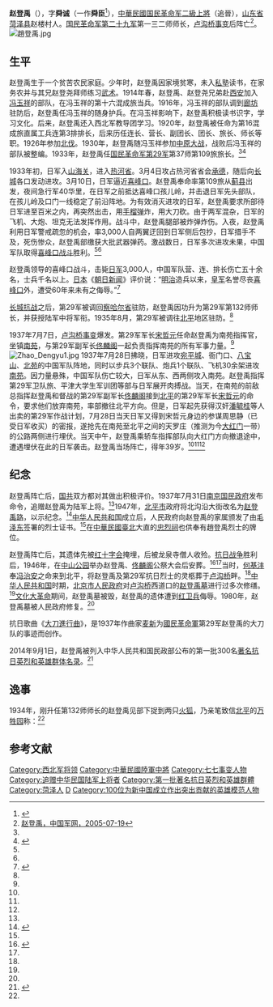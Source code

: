 {{Infobox Military Person
|name = 趙登禹
|birth_date = {{Birth date|1898|5|16}}
|death_date = {{Death date and age|1937|7|28|1898|5|16}}{{KIA}}
|placeofbirth= {{QING}}[[山東|山東]][[荷澤縣|荷澤縣]]
|placeofdeath= {{CHN-1928}}[[北平|北平]]
|image = [[File:Zhao_Dengyu.jpg|250px]]
|caption = 陸軍二級上將 趙故將軍登禹
|nickname =
|allegiance = {{ROC}}
|branch = {{flagicon image|Flag of the Republic of China Army.svg}} [[國民革命軍|國民革命軍]]
|serviceyears= 1914年－1937年
|commands = 第二十九軍第一三二師
|unit =
|nationality = {{ROC}}
|rank = {{flagicon image|ROCA_General's_Flag.svg}}  [[上將#中華民國|二級上將]]
|battles = [[國民革命軍北伐|北伐]]<br />[[中原大戰|中原大戰]]<br />對日抗戰
*[[喜峰口戰役|喜峰口戰役]]
*[[長城抗战|長城抗战]]
*[[盧溝橋事变|盧溝橋事变]]
|awards = 
|spouse = 
|relations = 
|laterwork =
}}

'''赵登禹'''（{{bd|1898年|5月16日|1937年|7月28日|catIdx=Z}}），字'''舜诚'''（一作'''舜臣'''<ref name=rmw>{{Cite web |url=http://dangshi.people.com.cn/GB/165617/165618/167959/9980772.html |title=赵登禹，人民网，于2013-05-25查阅 |access-date=2013-05-25 |archive-date=2018-12-28 |archive-url=https://web.archive.org/web/20181228082841/http://dangshi.people.com.cn/GB/165617/165618/167959/9980772.html |dead-url=no }}</ref>），[[中華民國|中華民國]][[国民革命军|国民革命军]][[二級上將|二級上將]]（追晉），[[山东省|山东省]][[菏泽县|菏泽县]]赵楼村人。[[国民革命军第二十九军|国民革命军第二十九军]]第一三二师师长，[[卢沟桥事变|卢沟桥事变]]后阵亡<ref name=chinamil>[http://www.chinamil.com.cn/site1/ztpd/2005-07/19/content_253386.htm 赵登禹，中国军网，2005-07-19]{{dead link |date=2018年4月 |bot=InternetArchiveBot |fix-attempted=yes }}</ref>。
[[File:趙登禹.jpg|thumb]]

== 生平 ==
赵登禹生于一个贫苦农民家庭。少年时，赵登禹因家境贫寒，未入[[私塾|私塾]]读书，在家务农并与其兄赵登尧拜师练习[[武术|武术]]。1914年春，赵登禹、赵登尧兄弟赴[[西安|西安]]加入[[冯玉祥|冯玉祥]]的部队，在冯玉祥的第十六混成旅当兵。1916年，冯玉祥的部队调到[[廊坊|廊坊]]驻防后，赵登禹任冯玉祥的随身护兵。在冯玉祥影响下，赵登禹积极读书识字，学习文化。后来，赵登禹还入西北军教导团学习。1920年，赵登禹被任命为第16混成旅直属工兵连第3排排长，后来历任连长、营长、副团长、团长、旅长、师长等职。1926年参加[[國民革命軍北伐|北伐]]。1930年，赵登禹随冯玉祥参加[[中原大战|中原大战]]，战败后冯玉祥的部队被整编。1933年，赵登禹任[[国民革命军第29军|国民革命军第29军]]第37师第109旅旅长。<ref name=rmw/><ref name=sohu>{{Cite web |url=http://news.sohu.com/20050628/n226114355.shtml |title=赵登禹：血洒南苑的抗日名将，搜狐，2005年06月28日 |access-date=2013年5月25日 |archive-date=2016年12月13日 |archive-url=https://web.archive.org/web/20161213003332/http://news.sohu.com/20050628/n226114355.shtml |dead-url=no }}</ref>

1933年初，日军入[[山海关|山海关]]，进入[[热河省|热河省]]。3月4日攻占热河省省会[[承德|承德]]，随后向[[长城|长城]]各口发动进攻。3月10日，日军逼近[[喜峰口|喜峰口]]。赵登禹奉命率第109旅从[[蓟县|蓟县]]出发，夜间急行军40华里，在日军之前抵达喜峰口孩儿岭，并击退日军先头部队，在孩儿岭及口门一线稳定了前沿阵地。为有效消灭进攻的日军，赵登禹要求所部待日军进至百米之内，再突然出击，用[[手榴弹|手榴弹]]炸，用大刀砍。由于两军混杂，日军的飞机、大炮、坦克无法发挥作用。战斗中，赵登禹腿部被炸弹炸伤。入夜，赵登禹利用日军警戒疏忽的机会，率3,000人自两翼迂回到日军侧后包抄，日军措手不及，死伤惨众，赵登禹部缴获大批武器弹药。激战数日，日军多次进攻未果，中国军队取得[[喜峰口战斗_(抗日战争)|喜峰口战斗]]胜利。<ref name=rmw/><ref name=sohu/>

赵登禹领导的喜峰口战斗，击毙[[日军|日军]]3,000人，中国军队营、连、排长伤亡五十余名，士兵千名以上。[[日本|日本]]《[[朝日新闻|朝日新闻]]》评价说：“[[明治|明治]]造兵以来，[[皇军|皇军]]名誉尽丧[[喜峰口|喜峰口]]外，遭受60年来未有之侮辱。”<ref>{{cite web|url=http://news.ifeng.com/history/phtv/wdzgx/detail_2012_01/17/12029367_0.shtml|title=谁是让“日本皇军遭受60年未有之侮辱”的中国人|accessdate=2012年1月17日|work=|publisher=凤凰网|language=zh-hans|archive-date=2020年4月12日|archive-url=https://web.archive.org/web/20200412164628/http://news.ifeng.com/history/phtv/wdzgx/detail_2012_01/17/12029367_0.shtml|dead-url=no}}</ref>

[[长城抗战|长城抗战]]之后，第29军被调回[[察哈尔省|察哈尔省]]驻防，赵登禹因功升为第29军第132师师长，并获授陆军中将军衔。1935年8月，第29军被调往[[北平|北平]]地区驻防。<ref name=sohu/>

1937年7月7日，[[卢沟桥事变|卢沟桥事变]]爆发。第29军军长[[宋哲元|宋哲元]]任命赵登禹为南苑指挥官，坐镇[[南苑|南苑]]，与第29军副军长[[佟麟阁|佟麟阁]]一起负责指挥南苑的所有军事力量。<ref name=sohu/>
[[File:Zhao_Dengyu1.jpg|thumb]]
1937年7月28日拂晓，日军进攻[[宛平城|宛平城]]、衙门口、[[八宝山|八宝山]]、[[北苑|北苑]]的中国军队阵地，同时以步兵3个联队、炮兵1个联队、飞机30余架进攻[[南苑|南苑]]。因力量悬殊，中国军队伤亡较大，日军从东、西两侧攻入南苑。赵登禹指挥第29军卫队旅、平津大学生军训团等部与日军展开肉搏战。当天，在南苑的前敌总指挥赵登禹和督战的第29军副军长[[佟麟阁|佟麟阁]]接到[[北平|北平]]的第29军军长[[宋哲元|宋哲元]]的命令，要求他们放弃南苑，率部撤往北平方向。但是，日军起先获得汉奸[[潘毓桂|潘毓桂]]等人出卖的第29军作战计划，7月28日当天日军又得到宋哲元身边的参谋周思静（已受日军收买）的密报，遂抢先在南苑至北平之间的天罗庄（推测为今[[大红门|大红门]]一带）的公路两侧进行埋伏。当天中午，赵登禹乘轿车指挥部队向大红门方向撤退途中，遭遇埋伏在此的日军袭击。赵登禹当场阵亡，得年39岁。<ref name=sohu/><ref name=chinamil/><ref name=sasu/>

==纪念==
赵登禹阵亡后，[[中國國民黨|国]][[中国共产党|共]]双方都对其做出积极评价。1937年7月31日[[南京国民政府|南京国民政府]]发布命令，追赠赵登禹为陆军上将。<ref name=sohu/>1947年，[[北平市|北平市]]政府将北沟沿大街改名为[[赵登禹路|赵登禹路]]，以示纪念。<ref name=bqw>{{Cite web |url=http://bjyouth.ynet.com/3.1/0906/17/3622011.html |title=在古河道上行驶的七路公交车，北青网，2009-06-16 |access-date=2013-05-25 |archive-date=2013-04-28 |archive-url=https://archive.is/20130428165233/http://bjyouth.ynet.com/3.1/0906/17/3622011.html |dead-url=yes }}</ref>[[中华人民共和国|中华人民共和国]]成立后，人民政府向赵登禹的家属颁发了由[[毛泽东|毛泽东]]签署的烈士证书。<ref name=sohu/>在[[中華民國|中華民國]][[臺北|臺北]]大直的[[忠烈祠|忠烈祠]]也供奉有趙登禹烈士的牌位。

赵登禹阵亡后，其遗体先被[[红十字会|红十字会]]掩埋，后被龙泉寺僧人收殓。[[抗日战争|抗日战争]]胜利后，1946年，在[[北京中山公园|中山公园]]举办赵登禹、[[佟麟阁|佟麟阁]]公祭大会后安葬。<ref name=sasu>{{Cite web |url=http://news.ifeng.com/history/zhongguoxiandaishi/detail_2013_05/25/25706260_0.shtml |title=萨苏，新发现有关赵登禹的日方档案，文史参考2012年第11期 |access-date=2013-05-25 |archive-date=2020-04-12 |archive-url=https://web.archive.org/web/20200412164636/http://news.ifeng.com/history/zhongguoxiandaishi/detail_2013_05/25/25706260_0.shtml |dead-url=no }}</ref><ref name=sohu/>当时，[[何基沣|何基沣]]奉[[冯治安|冯治安]]之命来到北平，将赵登禹及第29军抗日烈士的灵柩葬于[[卢沟桥|卢沟桥]]畔。<ref name=sohu/>[[中华人民共和国|中华人民共和国]]时期，[[北京市人民政府|北京市人民政府]]对[[卢沟桥|卢沟桥]]西道口的[[赵登禹墓|赵登禹墓]]进行过多次修缮。<ref name=rmw/>[[文化大革命|文化大革命]]期间，赵登禹墓被毁，赵登禹的遗体遭到[[红卫兵|红卫兵]]侮辱。1980年，赵登禹墓被人民政府修复。<ref name=sasu/>

抗日歌曲《[[大刀進行曲|大刀進行曲]]》，是1937年作曲家[[麦新|麦新]]为[[國民革命軍|國民革命軍]]第29军赵登禹的大刀队的事迹而创作。

2014年9月1日，赵登禹被列入中华人民共和国民政部公布的第一批300名[[著名抗日英烈和英雄群体名录|著名抗日英烈和英雄群体名录]]。<ref>{{cite web|url=http://www.gov.cn/xinwen/2014-09/01/content_2743269.htm|title=民政部公布第一批著名抗日英烈和英雄群体名录|publisher=中国政府网|date=2015-06-16|access-date=2018-07-25|archive-date=2018-06-01|archive-url=https://web.archive.org/web/20180601093452/http://www.gov.cn/xinwen/2014-09/01/content_2743269.htm|dead-url=no}}</ref>

==逸事==
1934年，刚升任第132师师长的赵登禹见部下捉到两只[[赤狐|火狐]]，乃亲笔致信[[北平|北平]]的[[万牲园|万牲园]]称：<ref name=sasu/>

{{引用|敝师驻防[[塞北|塞北]]，有名[[殿布青山|殿布青山]]者，日前偶在该山得获火狐两只，因敝师不便饲养，恐日久伤其生命，殊为可惜，素谂贵园万牲罗列，以供游人观瞻，兹特派副官[[单永安|单永安]]，携往送上，即请查收为荷，此致万牲园。}}

==参考文献==
{{commonscat|Zhao Dengyu}}
{{reflist}}

{{DEFAULTSORT:Zhao赵}}
[[Category:西北军将领|Category:西北军将领]]
[[Category:中華民國陸軍中將|Category:中華民國陸軍中將]]
[[Category:七七事变人物|Category:七七事变人物]]
[[Category:追赠中华民国陆军上将者|Category:追赠中华民国陆军上将者]]
[[Category:第一批著名抗日英烈和英雄群體|Category:第一批著名抗日英烈和英雄群體]]
[[Category:菏泽人|Category:菏泽人]]
[[Category:趙姓|D]]
[[Category:100位为新中国成立作出突出贡献的英雄模范人物|Category:100位为新中国成立作出突出贡献的英雄模范人物]]